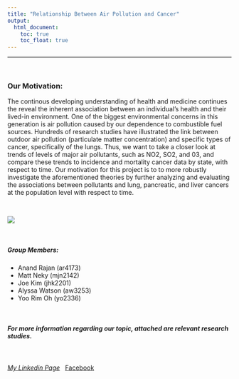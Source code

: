 ```yaml
---
title: "Relationship Between Air Pollution and Cancer"
output: 
  html_document:
    toc: true
    toc_float: true
---
```


----------
&nbsp;

### **Our Motivation**:

The continous developing understanding of health and medicine continues the reveal the inherent association between an individual's health and their lived-in environment. One of the biggest environmental concerns in this generation is air pollution caused by our dependence to combustible fuel sources. Hundreds of research studies have illustrated the link between outdoor air pollution (particulate matter concentration) and specific types of cancer, specifically of the lungs. Thus, we want to take a closer look at trends of levels of major air pollutants, such as NO2, SO2, and 03, and compare these trends to incidence and mortality cancer data by state, with respect to time. Our motivation for this project is to to more robustly investigate the aforementioned theories by further analyzing and evaluating the associations between pollutants and lung, pancreatic, and liver cancers at the population level with respect to time. 

&nbsp;

![](https://www.youtube.com/watch?v=zNzZ1PfUDNk)


&nbsp;

</center>
##### **Group Members**:

  * Anand Rajan (ar4173)
  * Matt Neky (mjn2142)
  * Joe Kim (jhk2201)
  * Alyssa Watson (aw3253)
  * Yoo Rim Oh (yo2336)
</center>

&nbsp;
&nbsp;


##### **For more information regarding our topic, attached are relevant research studies.**
&nbsp;

  *[My Linkedin Page](www.linkedin.com/in/joseph-kim-467520b8)
&nbsp;
  *[Facebook](https://www.facebook.com/joe.kim.921)

&nbsp;
